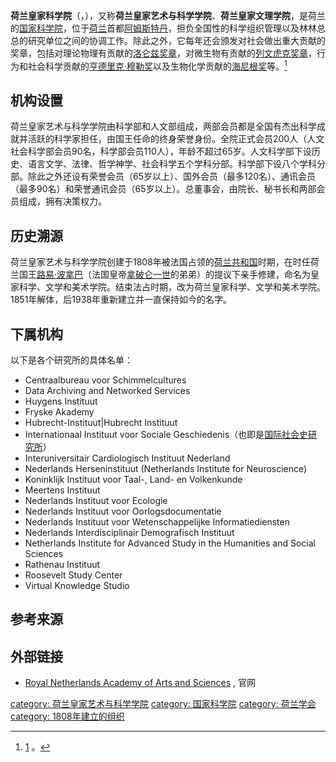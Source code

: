 {{Infobox organization
|name = 荷蘭皇家藝術與科學學院
|native_name = Koninklijke Nederlandse Akademie van Wetenschappen
| english_name = Royal Netherlands Academy of Arts and Sciences 
| former name   = 皇家科学、文学和美术学院
| image         = Trippenhuis.jpg
| size          = 250px
| alt           = 
| caption       = 所在大楼Trippenhuis
| map           = 
| msize         = <!-- map size, optional, default 250px -->
| malt          = <!-- map alt text -->
| mcaption      = 
| map2          = 
| abbreviation  = 
| motto         = 
| formation     = {{Start date and age|1808|05|08|df=yes}}
| type          = <!-- [[政府机构|政府机构]], [[非盈利机构|非盈利机构]], [[国际组织|国际组织]], [[国际非政府组织|国际非政府组织]]，etc -->
| status        = <!-- ad hoc, treaty, foundation, etc -->
| purpose       = <!-- focus as e.g. humanitarian, peacekeeping, etc -->
| headquarters  = Trippenhuis
| location      ={{NLD}}[[阿姆斯特丹|阿姆斯特丹]], Kloveniersburgwal 29
| coords        = {{coord|52|22|17.5|N|4|53|59|E|type:landmark|display=title,inline}}
| region_served = 
| membership    = 
| language      = 
| leader_title  = 院长
| leader_name   = Ineke Sluiter
| key_people    = 
| main_organ    = <!-- gral. assembly, board of directors, etc -->
| parent_organization = <!-- if one -->
| affiliations  = 
| budget        = 
| num_staff     = 
| num_volunteers =  
| website       = {{url|www.knaw.nl}}
| remarks       = 
}}
'''荷兰皇家科学院'''（{{lang-nl|'''Koninklijke Nederlandse Akademie van Wetenschappen'''}}，{{lang-en|'''Royal Netherlands Academy of Arts and Sciences'''}}），又称'''荷兰皇家艺术与科学学院'''、'''荷兰皇家文理学院'''，是荷兰的[[国家科学院|国家科学院]]，位于[[荷兰|荷兰]]首都[[阿姆斯特丹|阿姆斯特丹]]，担负全国性的科学组织管理以及林林总总的研究单位之间的协调工作。除此之外，它每年还会颁发对社会做出重大贡献的奖章，包括对理论物理有贡献的[[洛仑兹奖章|洛仑兹奖章]]，对微生物有贡献的[[列文虎克奖章|列文虎克奖章]]，行为和社会科学贡献的[[亨德里克·穆勒奖|亨德里克·穆勒奖]]以及生物化学贡献的[[海尼根奖|海尼根奖]]等。<ref>[http://www.knaw.nl] {{Wayback|url=http://www.knaw.nl/ |date=20130806074709 }}。</ref>

== 机构设置 ==
荷兰皇家艺术与科学学院由科学部和人文部组成，两部会员都是全国有杰出科学成就并活跃的科学家担任，由国王任命的终身荣誉身份。全院正式会员200人（人文社会科学部会员90名，科学部会员110人），年龄不超过65岁。人文科学部下设历史、语言文学、法律、哲学神学、社会科学五个学科分部。科学部下设八个学科分部。除此之外还设有荣誉会员（65岁以上）、国外会员（最多120名）、通讯会员（最多90名）和荣誉通讯会员（65岁以上）。总董事会，由院长、秘书长和两部会员组成，拥有决策权力。

== 历史溯源 ==
荷兰皇家艺术与科学学院创建于1808年被法国占领的[[荷兰共和国|荷兰共和国]]时期，在时任荷兰国王[[路易·波拿巴|路易·波拿巴]]（法国皇帝[[拿破仑一世|拿破仑一世]]的弟弟）的提议下亲手修建，命名为皇家科学、文学和美术学院。结束法占时期，改为荷兰皇家科学、文学和美术学院。1851年解体，后1938年重新建立并一直保持如今的名字。

== 下属机构 ==
以下是各个研究所的具体名单：
* Centraalbureau voor Schimmelcultures
* Data Archiving and Networked Services
* Huygens Instituut
* Fryske Akademy
* Hubrecht-Instituut|Hubrecht Instituut
* Internationaal Instituut voor Sociale Geschiedenis（也即是[[国际社会史研究所|国际社会史研究所]]）
* Interuniversitair Cardiologisch Instituut Nederland
* Nederlands Herseninstituut (Netherlands Institute for Neuroscience)
* Koninklijk Instituut voor Taal-, Land- en Volkenkunde
* Meertens Instituut
* Nederlands Instituut voor Ecologie
* Nederlands Instituut voor Oorlogsdocumentatie
* Nederlands Instituut voor Wetenschappelijke Informatiediensten
* Nederlands Interdisciplinair Demografisch Instituut
* Netherlands Institute for Advanced Study in the Humanities and Social Sciences
* Rathenau Instituut
* Roosevelt Study Center
* Virtual Knowledge Studio

== 参考来源 ==
{{Reflist}}

==外部链接==
{{commons category|Royal Netherlands Academy of Arts and Sciences}}
* [http://knaw.nl/en Royal Netherlands Academy of Arts and Sciences] {{Wayback|url=http://knaw.nl/en |date=20160927090317 }}, 官网

{{國際科學理事會}}
{{Authority control}}
[[category:_荷兰皇家艺术与科学学院|category: 荷兰皇家艺术与科学学院]]
[[category:_国家科学院|category: 国家科学院]]
[[category:_荷兰学会|category: 荷兰学会]]
[[category:_1808年建立的组织|category: 1808年建立的组织]]